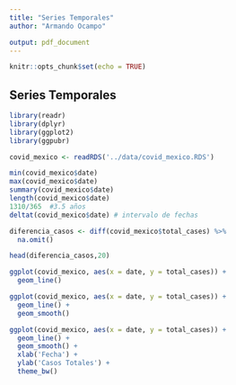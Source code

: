 ```yaml
---
title: "Series Temporales"
author: "Armando Ocampo"

output: pdf_document
---
```


```r
knitr::opts_chunk$set(echo = TRUE)
```

## Series Temporales

```r
library(readr)
library(dplyr)
library(ggplot2)
library(ggpubr)
```


```r
covid_mexico <- readRDS('../data/covid_mexico.RDS')
```


```r
min(covid_mexico$date)
max(covid_mexico$date)
summary(covid_mexico$date)
length(covid_mexico$date)
1310/365  #3.5 años
deltat(covid_mexico$date) # intervalo de fechas
```


```r
diferencia_casos <- diff(covid_mexico$total_cases) %>%
  na.omit()

head(diferencia_casos,20)
```


```r
ggplot(covid_mexico, aes(x = date, y = total_cases)) +
  geom_line()
```


```r
ggplot(covid_mexico, aes(x = date, y = total_cases)) +
  geom_line() +
  geom_smooth()
```



```r
ggplot(covid_mexico, aes(x = date, y = total_cases)) +
  geom_line() +
  geom_smooth() +
  xlab('Fecha') +
  ylab('Casos Totales') +
  theme_bw()
```













